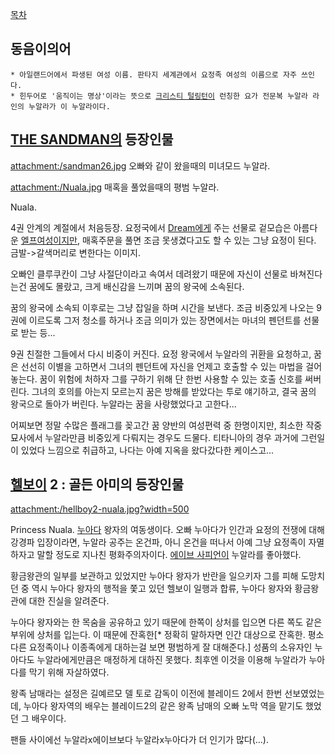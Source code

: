 [[목차]]
== 동음이의어 ==
 * 아일랜드어에서 파생된 여성 이름. 판타지 세계관에서 요정족 여성의 이름으로 자주 쓰인다.
 * 힌두어로 '움직이는 명상'이라는 뜻으로 [[크리스티 털링턴]]이 런칭한 요가 전문복 누알라 라인의 누알라가 이 누알라이다.

== [[THE SANDMAN]]의 등장인물 ==
attachment:/sandman26.jpg
오빠와 같이 왔을때의 미녀모드 누알라.

attachment:/Nuala.jpg
매혹을 풀었을때의 평범 누알라.

Nuala.

4권 안계의 계절에서 처음등장. 요정국에서 [[Dream]]에게 주는 선물로 겉모습은 아름다운 [[엘프]]여성이지만, 매혹주문을 풀면 조금 못생겼다고도 할 수 있는 그냥 요정이 된다. 금발->갈색머리로 변한다는 이미지.

오빠인 클루쿠칸이 그냥 사절단이라고 속여서 데려왔기 때문에 자신이 선물로 바쳐진다는건 꿈에도 몰랐고, 크게 배신감을 느끼며 꿈의 왕국에 소속된다. 

꿈의 왕국에 소속되 이후로는 그냥 잡일을 하며 시간을 보낸다. 조금 비중있게 나오는 9권에 이르도록 그저 청소를 하거나 조금 의미가 있는 장면에서는 마녀의 펜던트를 선물로 받는 등...

9권 친절한 그들에서 다시 비중이 커진다. 요정 왕국에서 누알라의 귀환을 요청하고, 꿈은 선선히 이별을 고하면서 그녀의 펜던트에 자신을 언제고 호출할 수 있는 마법을 걸어놓는다. 꿈이 위험에 처하자 그를 구하기 위해 단 한번 사용할 수 있는 호출 신호를 써버린다. 그녀의 호의를 아는지 모르는지 꿈은 방해를 받았다는 투로 얘기하고, 결국 꿈의 왕국으로 돌아가 버린다. 누알라는 꿈을 사랑했었다고 고한다...

어찌보면 정말 수많은 플래그를 꽂고간 꿈 양반의 여성편력 중 한명이지만, 최소한 작중 묘사에서 누알라만큼 비중있게 다뤄지는 경우도 드물다. 티타니아의 경우 과거에 그런일이 있었다 느낌으로 취급하고, 나다는 아예 지옥을 왔다갔다한 케이스고...

== [[헬보이]] 2 : 골든 아미의 등장인물 ==
attachment:/hellboy2-nuala.jpg?width=500

Princess Nuala. [[누아다]] 왕자의 여동생이다. 오빠 누아다가 인간과 요정의 전쟁에 대해 강경파 입장이라면, 누알라 공주는 온건파, 아니 온건을 떠나서 아예 그냥 요정족이 자멸하자고 말할 정도로 지나친 평화주의자이다. [[에이브 사피언]]이 누알라를 좋아했다.

황금왕관의 일부를 보관하고 있었지만 누아다 왕자가 반란을 일으키자 그를 피해 도망치던 중 역시 누아다 왕자의 행적을 쫓고 있던 헬보이 일행과 합류, 누아다 왕자와 황금왕관에 대한 진실을 알려준다.

누아다 왕자와는 한 목숨을 공유하고 있기 때문에 한쪽이 상처를 입으면 다른 쪽도 같은 부위에 상처를 입는다. 이 때문에 잔혹한[* 정확히 말하자면 인간 대상으로 잔혹한. 평소 다른 요정족이나 이종족에게 대하는걸 보면 평범하게 잘 대해준다.] 성품의 소유자인 누아다도 누알라에게만큼은 매정하게 대하진 못했다. 최후엔 이것을 이용해 누알라가 누아다를 막기 위해 자살하였다.

왕족 남매라는 설정은 길예르모 델 토로 감독이 이전에 블레이드 2에서 한번 선보였었는데, 누아다 왕자역의 배우는 블레이드2의 같은 왕족 남매의 오빠 노막 역을 맡기도 했었던 그 배우이다. 

팬들 사이에선 누알라x에이브보다 누알라x누아다가 더 인기가 많다(…).
